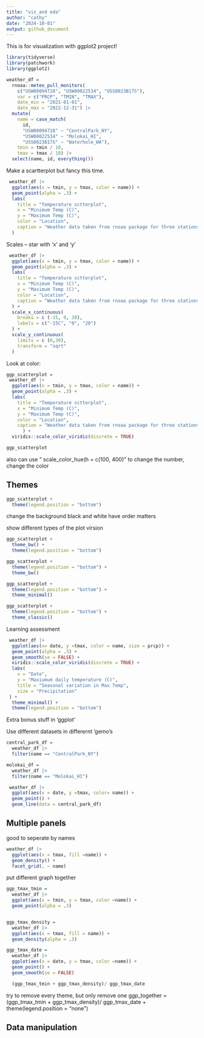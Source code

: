 ```yaml
---
title: "viz_and eda"
author: "cathy"
date: "2024-10-01"
output: github_document
---
```


This is for visualization with ggplot2 project!

```r
library(tidyverse)
library(patchwork)
library(ggplot2)
```

```r
weather_df = 
  rnoaa::meteo_pull_monitors(
    c("USW00094728", "USW00022534", "USS0023B17S"),
    var = c("PRCP", "TMIN", "TMAX"), 
    date_min = "2021-01-01",
    date_max = "2022-12-31") |>
  mutate(
    name = case_match(
      id, 
      "USW00094728" ~ "CentralPark_NY", 
      "USW00022534" ~ "Molokai_HI",
      "USS0023B17S" ~ "Waterhole_WA"),
    tmin = tmin / 10,
    tmax = tmax / 10) |>
  select(name, id, everything())
```


Make a scartterplot but fancy this time.

```r
 weather_df |> 
  ggplot(aes(x = tmin, y = tmax, color = name)) +
  geom_point(alpha = .3) +
  labs(
    title = "Temperature sctterplot",
    x = "Minimum Temp (C)",
    y = "Maximum Temp (C)",
    color = "Location",
    caption = "Weather data taken from rnoaa package for three stations"
  )
```


Scales -- star with 'x' and 'y'

```r
 weather_df |> 
  ggplot(aes(x = tmin, y = tmax, color = name)) +
  geom_point(alpha = .3) +
  labs(
    title = "Temperature sctterplot",
    x = "Minimum Temp (C)",
    y = "Maximum Temp (C)",
    color = "Location",
    caption = "Weather data taken from rnoaa package for three stations"
  ) +
  scale_x_continuous(
    breaks = c (-15, 0, 20),
    labels = c("-15C", "0", "20")
  ) +
  scale_y_continuous(
    limits = c (0,30),
    transform = "sqrt"
  )
```


Look at color:

```r
ggp_scatterplot = 
 weather_df |> 
  ggplot(aes(x = tmin, y = tmax, color = name)) +
  geom_point(alpha = .3) +
  labs(
    title = "Temperature sctterplot",
    x = "Minimum Temp (C)",
    y = "Maximum Temp (C)",
    color = "Location",
    caption = "Weather data taken from rnoaa package for three stations"
      ) +
  viridis::scale_color_viridis(discrete = TRUE)

ggp_scatterplot 
```

also can use " scale_color_hue(h = c(100, 400)" to change the number, change the color


## Themes

```r
ggp_scatterplot +
  theme(legend.position = "bottom")
```


change the background black and white
have order matters

show different types of the plot virsion

```r
ggp_scatterplot +
  theme_bw() +
  theme(legend.position = "bottom")
```

```r
ggp_scatterplot +
  theme(legend.position = "bottom") +
  theme_bw()
```

```r
ggp_scatterplot +
  theme(legend.position = "bottom") +
  theme_minimal()
```


```r
ggp_scatterplot +
  theme(legend.position = "bottom") +
  theme_classic()
```


Learning assessment
```r
 weather_df |> 
  ggplot(aes(x= date, y =tmax, color = name, size = prcp)) +
  geom_point(alpha = .3) +
  geom_smooth(se = FALSE) +
  viridis::scale_color_viridis(discrete = TRUE) + 
  labs(
    x = "Date",
    y = "Maxiumum daily temperature (C)",
    title = "Seasonal variation in Max Temp",
    size = "Precipitation"
 ) +
  theme_minimal() + 
  theme(legend.position = "bottom")
```


Extra bonus stuff in 'ggplot'

Use different datasets in differernt 'gemo's

```r
central_park_df =
  weather_df |> 
  filter(name == "CentralPark_NY")

molokai_df =
  weather_df |> 
  filter(name == "Molokai_HI")

 weather_df |> 
  ggplot(aes(x = date, y =tmax, color= name)) +
  geom_point() +
  geom_line(data = central_park_df)
```

## Multiple panels

good to seperate by names
```r
weather_df |> 
  ggplot(aes(x = tmax, fill =name)) +
  geom_density() +
  facet_grid(. ~ name)
```


put different graph together
```r
ggp_tmax_tmin = 
  weather_df |> 
  ggplot(aes(x = tmin, y = tmax, color =name)) +
  geom_point(alpha = .3)


ggp_tmax_density = 
  weather_df |> 
  ggplot(aes(x = tmax, fill = name)) +
  geom_density(alpha = .3) 

ggp_tmax_date =
  weather_df |> 
  ggplot(aes(x = date, y = tmax, color =name)) +
  geom_point() +
  geom_smooth(se = FALSE)

  (ggp_tmax_tmin + ggp_tmax_density)/ ggp_tmax_date 
```

try to remove every theme, but only remove one
ggp_together =
  (ggp_tmax_tmin + ggp_tmax_density)/ ggp_tmax_date +
  theme(legend.position = "none")



## Data manipulation

```r

```



